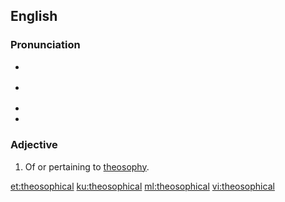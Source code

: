 ==English==

===Pronunciation===
* {{a|UK}} {{IPA|/ˌθiː.əˈsɒ.fɪ.kəl/|lang=en}}
* {{a|US}} {{IPA|/ˌθi.əˈsɑ.fɪ.kəl/|lang=en}}
* {{audio|en-ca-theosophical.opus|Audio (CA)|lang=en}}
* {{hyphenation|the|o|so|phi|cal|lang=en}}

===Adjective===
{{en-adj}}

# Of or pertaining to [[theosophy]].

[[et:theosophical]]
[[ku:theosophical]]
[[ml:theosophical]]
[[vi:theosophical]]